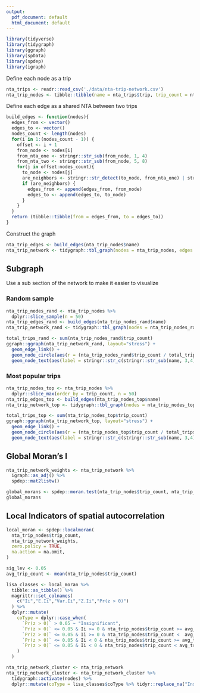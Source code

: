 ```yaml
---
output:
  pdf_document: default
  html_document: default
---
```

```r
library(tidyverse)
library(tidygraph)
library(ggraph)
library(spData)
library(spdep)
library(igraph)
```

Define each node as a trip 
```r
nta_trips <- readr::read_csv('./data/nta-trip-network.csv')
nta_trip_nodes <- tibble::tibble(name = nta_trips$trip, trip_count = nta_trips$S000)
```

Define each edge as a shared NTA between two trips
```r
build_edges <- function(nodes){
  edges_from <- vector()
  edges_to <- vector()
  nodes_count <- length(nodes)
  for(i in 1:(nodes_count - 1)) {
    offset <- i + 1
    from_node <- nodes[i]
    from_nta_one <- stringr::str_sub(from_node, 1, 4)
    from_nta_two <- stringr::str_sub(from_node, 5, 8)
    for(j in offset:nodes_count){
      to_node <- nodes[j]
      are_neighbors <- stringr::str_detect(to_node, from_nta_one) | stringr::str_detect(to_node, from_nta_two)
      if (are_neighbors) {
        edges_from <- append(edges_from, from_node)
        edges_to <- append(edges_to, to_node)
      }
    }
  }
  return (tibble::tibble(from = edges_from, to = edges_to))
}

```

Construct the graph
```r
nta_trip_edges <- build_edges(nta_trip_nodes$name) 
nta_trip_network <- tidygraph::tbl_graph(nodes = nta_trip_nodes, edges = nta_trip_edges)
```

## Subgraph
Use a sub section of the network to make it easier to visualize

### Random sample
```r
nta_trip_nodes_rand <- nta_trip_nodes %>%
  dplyr::slice_sample(n = 50)
nta_trip_edges_rand <- build_edges(nta_trip_nodes_rand$name)
nta_trip_network_rand <- tidygraph::tbl_graph(nodes = nta_trip_nodes_rand, edges = nta_trip_edges_rand)

total_trips_rand <- sum(nta_trip_nodes_rand$trip_count)
ggraph::ggraph(nta_trip_network_rand, layout="stress") +
  geom_edge_link() +
  geom_node_circle(aes(r = (nta_trip_nodes_rand$trip_count / total_trips_rand)), fill = "blue") +
  geom_node_text(aes(label = stringr::str_c(stringr::str_sub(name, 3,4), '&', stringr::str_sub(name, 7,8))), repel = TRUE)
```

### Most popular trips
```r
nta_trip_nodes_top <- nta_trip_nodes %>%
  dplyr::slice_max(order_by = trip_count, n = 50)
nta_trip_edges_top <- build_edges(nta_trip_nodes_top$name)
nta_trip_network_top <- tidygraph::tbl_graph(nodes = nta_trip_nodes_top, edges = nta_trip_edges_top)

total_trips_top <- sum(nta_trip_nodes_top$trip_count)
ggraph::ggraph(nta_trip_network_top, layout="stress") +
  geom_edge_link() +
  geom_node_circle(aes(r = (nta_trip_nodes_top$trip_count / total_trips_top)), fill = "blue") +
  geom_node_text(aes(label = stringr::str_c(stringr::str_sub(name, 3,4), '&', stringr::str_sub(name, 7,8))), repel = TRUE)
```

## Global Moran's I
```r
nta_trip_network_weights <- nta_trip_network %>%
  igraph::as_adj() %>%
  spdep::mat2listw()

global_morans <- spdep::moran.test(nta_trip_nodes$trip_count, nta_trip_network_weights, zero.policy = TRUE)
global_morans  
```

## Local Indicators of spatial autocorrelation
```r
local_moran <- spdep::localmoran(
  nta_trip_nodes$trip_count,
  nta_trip_network_weights,
  zero.policy = TRUE,
  na.action = na.omit,
)

sig_lev <- 0.05
avg_trip_count <- mean(nta_trip_nodes$trip_count)

lisa_classes <- local_moran %>%
  tibble::as_tibble() %>%
  magrittr::set_colnames(
    c("Ii","E.Ii","Var.Ii","Z.Ii","Pr(z > 0)")
  ) %>%
  dplyr::mutate(
    coType = dplyr::case_when(
      `Pr(z > 0)` > 0.05 ~ "Insignificant",
      `Pr(z > 0)` <= 0.05 & Ii >= 0 & nta_trip_nodes$trip_count >= avg_trip_count ~ "HH",
      `Pr(z > 0)` <= 0.05 & Ii >= 0 & nta_trip_nodes$trip_count <  avg_trip_count ~ "LL",
      `Pr(z > 0)` <= 0.05 & Ii < 0 & nta_trip_nodes$trip_count >= avg_trip_count ~ "HL",
      `Pr(z > 0)` <= 0.05 & Ii < 0 & nta_trip_nodes$trip_count < avg_trip_count ~ "LH"
    )
  )

nta_trip_network_cluster <- nta_trip_network
nta_trip_network_cluster <- nta_trip_network_cluster %>%
  tidygraph::activate(nodes) %>%
  dplyr::mutate(coType = lisa_classes$coType %>% tidyr::replace_na("Insignificant"))
```
